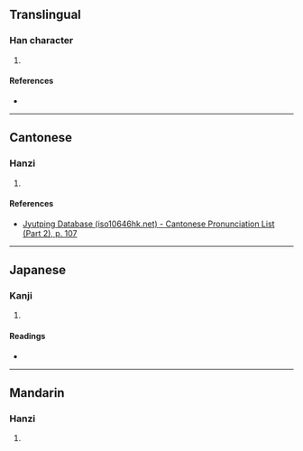 {{character info/new}}
==Translingual==

===Han character===
{{Han char|rn=61|rad=心|as=05|sn=9|four=|canj=JRP|ids=⿱古心}}

# {{defn|Han|sort=心05}}

====References====
* {{Han ref|kx=0380.210|dkj=10453|dj=0708.210|hdz=42279.070|uh=6018|ud=24600}}

----

==Cantonese==

===Hanzi===
{{yue-hanzi|jyut=[[gu3]], [[gwu3]]|y=gu3, gwu3}}

# {{defn|lang=yue|sort=心05}}

====References====
* [http://www.iso10646hk.net/jp/document/download.jsp Jyutping Database (iso10646hk.net) - Cantonese Pronunciation List (Part 2), p. 107]

----

==Japanese==

===Kanji===
{{ja-kanji|grade=|rs=心05}}

# {{defn|lang=ja|sort=心05}}

====Readings====
* {{ja-readings|on=[[こ]] (ko), [[く]] (ku)|kun=[[かため]] (katame), [[かたく]] (kataku)}}

----

==Mandarin==

===Hanzi===
{{cmn-hanzi|pin=[[hù]] ([[hu4]]), [[gù]] ([[gu4]])|wg=hu<sup>4</sup>, ku<sup>4</sup>}}

# {{defn|lang=cmn|sort=心05}}